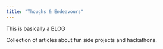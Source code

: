 ```yaml
---
title: "Thoughs & Endeavours"
---
```


This is basically a BLOG

Collection of articles about fun side projects and hackathons.
